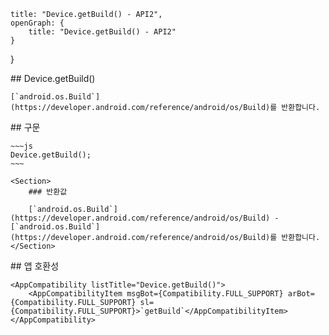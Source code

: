 
    title: "Device.getBuild() - API2",
    openGraph: {
        title: "Device.getBuild() - API2"
    }
}

<Section>
    ## Device.getBuild()

    [`android.os.Build`](https://developer.android.com/reference/android/os/Build)를 반환합니다.
</Section>
<Section>
    ## 구문

    ~~~js
    Device.getBuild();
    ~~~

    <Section>
        ### 반환값

        [`android.os.Build`](https://developer.android.com/reference/android/os/Build) - [`android.os.Build`](https://developer.android.com/reference/android/os/Build)를 반환합니다.
    </Section>
</Section>
<Section>
    ## 앱 호환성

    <AppCompatibility listTitle="Device.getBuild()">
        <AppCompatibilityItem msgBot={Compatibility.FULL_SUPPORT} arBot={Compatibility.FULL_SUPPORT} sl={Compatibility.FULL_SUPPORT}>`getBuild`</AppCompatibilityItem>
    </AppCompatibility>
</Section>